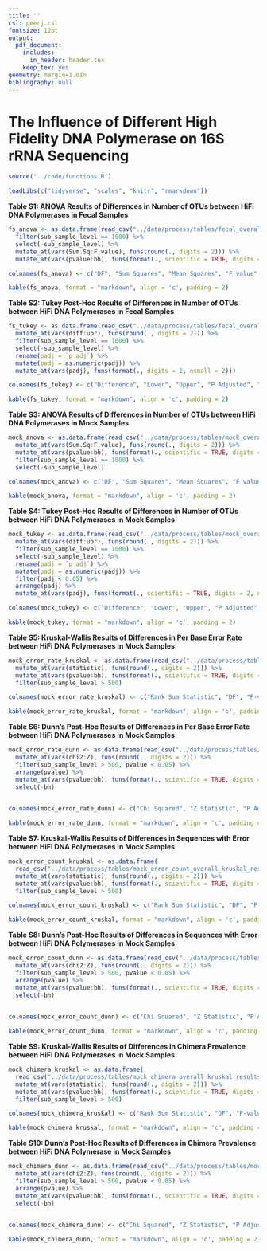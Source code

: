 ```yaml
---
title: ''
csl: peerj.csl
fontsize: 12pt
output:
  pdf_document:
    includes:
      in_header: header.tex
    keep_tex: yes
geometry: margin=1.0in
bibliography: null
---
```


# The Influence of Different High Fidelity DNA Polymerase on 16S rRNA Sequencing

\vspace{10mm}

\begin{center}
Marc A Sze and Patrick D Schloss

\vspace{10mm}

Supplemental
\end{center}


\newpage

```r

source('../code/functions.R')

loadLibs(c("tidyverse", "scales", "knitr", "rmarkdown"))

```


**Table S1: ANOVA Results of Differences in Number of OTUs between HiFi DNA Polymerases in Fecal Samples**

```r

fs_anova <- as.data.frame(read_csv("../data/process/tables/fecal_overall_anova_results.csv")) %>% 
  filter(sub_sample_level == 1000) %>% 
  select(-sub_sample_level) %>% 
  mutate_at(vars(Sum.Sq:F.value), funs(round(., digits = 2))) %>% 
  mutate_at(vars(pvalue:bh), funs(format(., scientific = TRUE, digits = 2, nsmall = 2)))

colnames(fs_anova) <- c("DF", "Sum Squares", "Mean Squares", "F value", "P-value", "BH", "Cycle")

kable(fs_anova, format = "markdown", align = 'c', padding = 2)
```


\newpage


**Table S2: Tukey Post-Hoc Results of Differences in Number of OTUs between HiFi DNA Polymerases in Fecal Samples**

```r

fs_tukey <- as.data.frame(read_csv("../data/process/tables/fecal_overall_tukey_results.csv")) %>% 
  mutate_at(vars(diff:upr), funs(round(., digits = 2))) %>% 
  filter(sub_sample_level == 1000) %>% 
  select(-sub_sample_level) %>% 
  rename(padj = `p adj`) %>% 
  mutate(padj = as.numeric(padj)) %>% 
  mutate_at(vars(padj), funs(format(., digits = 2, nsmall = 2)))

colnames(fs_tukey) <- c("Difference", "Lower", "Upper", "P Adjusted", "Comparison", "Cycle")

kable(fs_tukey, format = "markdown", align = 'c', padding = 2)

```


\newpage


**Table S3: ANOVA Results of Differences in Number of OTUs between HiFi DNA Polymerases in Mock Samples**

```r

mock_anova <- as.data.frame(read_csv("../data/process/tables/mock_overall_anova_results.csv")) %>% 
  mutate_at(vars(Sum.Sq:F.value), funs(round(., digits = 2))) %>% 
  mutate_at(vars(pvalue:bh), funs(format(., scientific = TRUE, digits = 2, nsmall = 2))) %>% 
  filter(sub_sample_level == 1000) %>% 
  select(-sub_sample_level)

colnames(mock_anova) <- c("DF", "Sum Squares", "Mean Squares", "F value", "P-value", "BH", "Cycle")

kable(mock_anova, format = "markdown", align = 'c', padding = 2)
```


\newpage


**Table S4: Tukey Post-Hoc Results of Differences in Number of OTUs between HiFi DNA Polymerases in Mock Samples**

```r

mock_tukey <- as.data.frame(read_csv("../data/process/tables/mock_overall_tukey_results.csv")) %>% 
  mutate_at(vars(diff:upr), funs(round(., digits = 2))) %>% 
  filter(sub_sample_level == 1000) %>% 
  select(-sub_sample_level) %>% 
  rename(padj = `p adj`) %>% 
  mutate(padj = as.numeric(padj)) %>% 
  filter(padj < 0.05) %>% 
  arrange(padj) %>% 
  mutate_at(vars(padj), funs(format(., scientific = TRUE, digits = 2, nsmall = 2)))

colnames(mock_tukey) <- c("Difference", "Lower", "Upper", "P Adjusted", "Comparison", "Cycle")

kable(mock_tukey, format = "markdown", align = 'c', padding = 2)

```


\newpage

**Table S5: Kruskal-Wallis Results of Differences in Per Base Error Rate between HiFi DNA Polymerases in Mock Samples**

```r

mock_error_rate_kruskal <- as.data.frame(read_csv("../data/process/tables/mock_error_overall_kruskal_results.csv")) %>% 
  mutate_at(vars(statistic), funs(round(., digits = 2))) %>% 
  mutate_at(vars(pvalue:bh), funs(format(., scientific = TRUE, digits = 2, nsmall = 2))) %>% 
  filter(sub_sample_level > 500)

colnames(mock_error_rate_kruskal) <- c("Rank Sum Statistic", "DF", "P-value", "BH", "Cycle", "Sub-Sample Depth")

kable(mock_error_rate_kruskal, format = "markdown", align = 'c', padding = 2)
```



\newpage


**Table S6: Dunn's Post-Hoc Results of Differences in Per Base Error Rate between HiFi DNA Polymerases in Mock Samples**

```r

mock_error_rate_dunn <- as.data.frame(read_csv("../data/process/tables/mock_error_overall_dunn_results.csv")) %>% 
  mutate_at(vars(chi2:Z), funs(round(., digits = 2))) %>% 
  filter(sub_sample_level > 500, pvalue < 0.05) %>% 
  arrange(pvalue) %>% 
  mutate_at(vars(pvalue:bh), funs(format(., scientific = TRUE, digits = 2, nsmall = 2))) %>% 
  select(-bh)
  

colnames(mock_error_rate_dunn) <- c("Chi Squared", "Z Statistic", "P Adjusted", "Comparison", "Cycle", "Sub-Sample Depth")

kable(mock_error_rate_dunn, format = "markdown", align = 'c', padding = 2)
```

\newpage

**Table S7: Kruskal-Wallis Results of Differences in Sequences with Error between HiFi DNA Polymerases in Mock Samples**

```r

mock_error_count_kruskal <- as.data.frame(
  read_csv("../data/process/tables/mock_error_count_overall_kruskal_results.csv")) %>% 
  mutate_at(vars(statistic), funs(round(., digits = 2))) %>% 
  mutate_at(vars(pvalue:bh), funs(format(., scientific = TRUE, digits = 2, nsmall = 2))) %>% 
  filter(sub_sample_level > 500)

colnames(mock_error_count_kruskal) <- c("Rank Sum Statistic", "DF", "P-value", "BH", "Cycle", "Sub-Sample Depth")

kable(mock_error_count_kruskal, format = "markdown", align = 'c', padding = 2)


```



\newpage

**Table S8: Dunn's Post-Hoc Results of Differences in Sequences with Error between HiFi DNA Polymerases in Mock Samples**

```r

mock_error_count_dunn <- as.data.frame(read_csv("../data/process/tables/mock_error_count_overall_dunn_results.csv")) %>% 
  mutate_at(vars(chi2:Z), funs(round(., digits = 2))) %>% 
  filter(sub_sample_level > 500, pvalue < 0.05) %>% 
  arrange(pvalue) %>% 
  mutate_at(vars(pvalue:bh), funs(format(., scientific = TRUE, digits = 2, nsmall = 2))) %>% 
  select(-bh)
  

colnames(mock_error_count_dunn) <- c("Chi Squared", "Z Statistic", "P Adjusted", "Comparison", "Cycle", "Sub-Sample Depth")

kable(mock_error_count_dunn, format = "markdown", align = 'c', padding = 2)


```


\newpage

**Table S9: Kruskal-Wallis Results of Differences in Chimera Prevalence between HiFi DNA Polymerases in Mock Samples**

```r

mock_chimera_kruskal <- as.data.frame(
  read_csv("../data/process/tables/mock_chimera_overall_kruskal_results.csv")) %>% 
  mutate_at(vars(statistic), funs(round(., digits = 2))) %>% 
  mutate_at(vars(pvalue:bh), funs(format(., scientific = TRUE, digits = 2, nsmall = 2))) %>% 
  filter(sub_sample_level > 500)

colnames(mock_chimera_kruskal) <- c("Rank Sum Statistic", "DF", "P-value", "BH", "Cycle", "Sub-Sample Depth")

kable(mock_chimera_kruskal, format = "markdown", align = 'c', padding = 2)


```



\newpage

**Table S10: Dunn's Post-Hoc Results of Differences in Chimera Prevalence between HiFi DNA Polymerase in Mock Samples**

```r

mock_chimera_dunn <- as.data.frame(read_csv("../data/process/tables/mock_chimera_overall_dunn_results.csv")) %>% 
  mutate_at(vars(chi2:Z), funs(round(., digits = 2))) %>% 
  filter(sub_sample_level > 500, pvalue < 0.05) %>% 
  arrange(pvalue) %>% 
  mutate_at(vars(pvalue:bh), funs(format(., scientific = TRUE, digits = 2, nsmall = 2))) %>% 
  select(-bh)
  

colnames(mock_chimera_dunn) <- c("Chi Squared", "Z Statistic", "P Adjusted", "Comparison", "Cycle", "Sub-Sample Depth")

kable(mock_chimera_dunn, format = "markdown", align = 'c', padding = 2)


```









